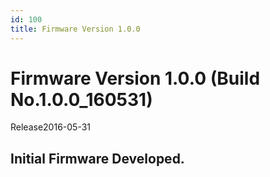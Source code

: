 ```yaml
---
id: 100
title: Firmware Version 1.0.0
---
```


# Firmware Version 1.0.0 (Build No.1.0.0_160531)

Release<Separator/>2016-05-31

## Initial Firmware Developed.